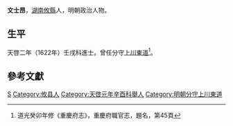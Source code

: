 '''文士昂'''{{BD|？年||？年||catIdx=W文}}，[[湖南|湖南]][[攸縣|攸縣]]人，明朝政治人物。

== 生平 ==
天啓二年（1622年）壬戌科進士。曾任分守[[上川東道|上川東道]]<ref>道光癸卯年修《重慶府志》，重慶府職官志，題名，第45頁</ref>。

==參考文獻==
{{Reflist}}

{{天啓二年壬戌科殿試金榜}}

{{Authority control}}

{{DEFAULTSORT:W文}}
[[Category:文姓|S]]
[[Category:攸县人|Category:攸县人]]
[[Category:天啓元年辛酉科舉人|Category:天啓元年辛酉科舉人]]
[[Category:明朝分守上川東道|Category:明朝分守上川東道]]